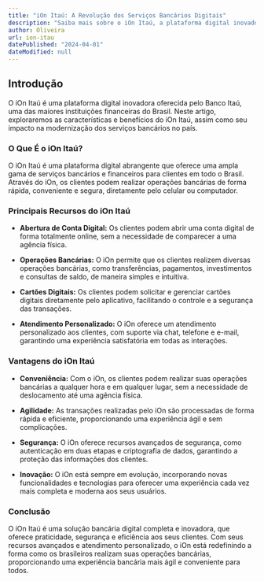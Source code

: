 ```yaml
---
title: "iOn Itaú: A Revolução dos Serviços Bancários Digitais"
description: "Saiba mais sobre o iOn Itaú, a plataforma digital inovadora que oferece uma ampla gama de serviços bancários e financeiros para clientes em todo o Brasil."
author: Oliveira
url: ion-itau
datePublished: "2024-04-01"
dateModified: null
---
```


## Introdução

O iOn Itaú é uma plataforma digital inovadora oferecida pelo Banco Itaú, uma das maiores instituições financeiras do Brasil. Neste artigo, exploraremos as características e benefícios do iOn Itaú, assim como seu impacto na modernização dos serviços bancários no país.

### O Que É o iOn Itaú?

O iOn Itaú é uma plataforma digital abrangente que oferece uma ampla gama de serviços bancários e financeiros para clientes em todo o Brasil. Através do iOn, os clientes podem realizar operações bancárias de forma rápida, conveniente e segura, diretamente pelo celular ou computador.

### Principais Recursos do iOn Itaú

- **Abertura de Conta Digital:** Os clientes podem abrir uma conta digital de forma totalmente online, sem a necessidade de comparecer a uma agência física.

- **Operações Bancárias:** O iOn permite que os clientes realizem diversas operações bancárias, como transferências, pagamentos, investimentos e consultas de saldo, de maneira simples e intuitiva.

- **Cartões Digitais:** Os clientes podem solicitar e gerenciar cartões digitais diretamente pelo aplicativo, facilitando o controle e a segurança das transações.

- **Atendimento Personalizado:** O iOn oferece um atendimento personalizado aos clientes, com suporte via chat, telefone e e-mail, garantindo uma experiência satisfatória em todas as interações.

### Vantagens do iOn Itaú

- **Conveniência:** Com o iOn, os clientes podem realizar suas operações bancárias a qualquer hora e em qualquer lugar, sem a necessidade de deslocamento até uma agência física.

- **Agilidade:** As transações realizadas pelo iOn são processadas de forma rápida e eficiente, proporcionando uma experiência ágil e sem complicações.

- **Segurança:** O iOn oferece recursos avançados de segurança, como autenticação em duas etapas e criptografia de dados, garantindo a proteção das informações dos clientes.

- **Inovação:** O iOn está sempre em evolução, incorporando novas funcionalidades e tecnologias para oferecer uma experiência cada vez mais completa e moderna aos seus usuários.

### Conclusão

O iOn Itaú é uma solução bancária digital completa e inovadora, que oferece praticidade, segurança e eficiência aos seus clientes. Com seus recursos avançados e atendimento personalizado, o iOn está redefinindo a forma como os brasileiros realizam suas operações bancárias, proporcionando uma experiência bancária mais ágil e conveniente para todos.
